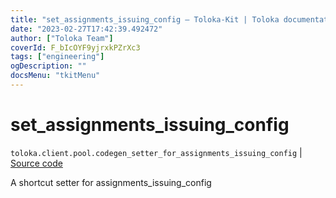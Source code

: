 ```yaml
---
title: "set_assignments_issuing_config — Toloka-Kit | Toloka documentation"
date: "2023-02-27T17:42:39.492472"
author: ["Toloka Team"]
coverId: F_bIcOYF9yjrxkPZrXc3
tags: ["engineering"]
ogDescription: ""
docsMenu: "tkitMenu"
---
```


# set_assignments_issuing_config
`toloka.client.pool.codegen_setter_for_assignments_issuing_config` | [Source code](https://github.com/Toloka/toloka-kit/blob/v1.1.4/src/client/pool/__init__.py#L0)

A shortcut setter for assignments_issuing_config